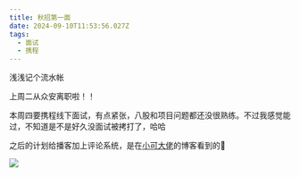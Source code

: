 ```yaml
---
title: 秋招第一面
date: 2024-09-10T11:53:56.027Z
tags:
  - 面试
  - 携程
---
```


浅浅记个流水帐


上周二从众安离职啦！！

本周四要携程线下面试，有点紧张，八股和项目问题都还没很熟练。不过我感觉能过，不知道是不是好久没面试被拷打了，哈哈

之后的计划给播客加上评论系统，是在[小可大佬](https://192168123.xyz/)的博客看到的👀


![](https://cdn.jsdelivr.net/gh/fencesitter1/pictures/img/2024%2F09%2F10%2FmeifengBuilding_20-17-52.jpg)
